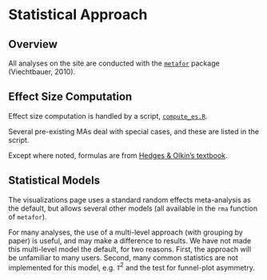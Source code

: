 # Statistical Approach 

## Overview

All analyses on the site are conducted with the [`metafor`](http://www.metafor-project.org/doku.php) package (Viechtbauer, 2010). 

## Effect Size Computation

Effect size computation is handled by a script, [`compute_es.R`](https://github.com/langcog/metalab2/blob/master/scripts/compute_es.R).

Several pre-existing MAs deal with special cases, and these are listed in the script. 

Except where noted, formulas are from [Hedges & Olkin's textbook](http://www.amazon.com/Statistical-Methods-Meta-Analysis-Larry-Hedges/dp/0123363802). 

## Statistical Models

The visualizations page uses a standard random effects meta-analysis as the default, but allows several other models (all available in the `rma` function of `metafor`). 

For many analyses, the use of a multi-level approach (with grouping by paper) is useful, and may make a difference to results. We have not made this multi-level model the default, for two reasons. First, the approach will be unfamiliar to many users. Second, many common statistics are not implemented for this model, e.g. $\tau^2$ and the test for funnel-plot asymmetry. 
